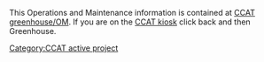 {{Tocright}}

This Operations and Maintenance information is contained at [[CCAT greenhouse/OM]]. If you are on the [[CCAT kiosk]] click back and then Greenhouse. 

[[Category:CCAT active project]]